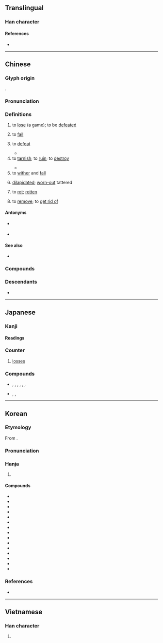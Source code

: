 {{also|败}}
{{character info}}
==Translingual==
{{Han stroke|[[File:敗 - U+06557 - KanjiVG stroke order.svg]]}}

===Han character===
{{Han char|rn=66|rad=攴|as=07|sn=11|four=68840|canj=BCOK|ids=⿰貝攵}}

====References====
* {{Han ref|kx=0471.150|dkj=13227|dj=0824.020|hdz=21462.020|uh=6557|ud=25943|bh=B1D1|bd=45521}}

----

==Chinese==
{{zh-forms|s=败}}

===Glyph origin===
{{Han etym}}
{{Han compound|貝|攴|ls=psc|c1=p|c2=s|t2=strike|alt2=攵}}.

===Pronunciation===
{{zh-pron
|m=bài
|m-s=
|c=baai6
|c-t=
|g=
|h=pfs=
|j=
|mb=bāi
|md=bài
|mn=pāi
|mn-t=bai7
|w=3ba
|x=
|mc=y
|oc=y
|ma=y
|cat=v
}}

===Definitions===
{{zh-hanzi}}

# to [[lose]] (a game); to be [[defeated]]
#: {{zh-x|甲 隊 以 一 比 二 敗 於 乙 隊。|}}
# to [[fail]]
#: {{zh-x|成敗|success of failure}}
# {{lb|zh|transitive}} to [[defeat]]
#* {{zh-x|冬，與 越 人 水戰，大敗 越 人，裂 地 而 封 之。|In the winter he had an engagement with that of Yue, on which he '''inflicted a great defeat''', and was invested with a portion of territory taken from Yue.|ref=Zhuangzi}}
# to [[tarnish]]; to [[ruin]]; to [[destroy]]
#: {{zh-x|敗家|to squander a family fortune}}
#: {{zh-x|身敗名裂|to have one's reputation destroyed}}
#: {{zh-x|傷風敗俗|to corrupt public morals}}
#* {{zh-x|若之何 其 以 病，敗 君 之 大事 也。||ref=Zuozhuan}}
# to [[wither]] and [[fall]]
#: {{zh-x|枯枝敗葉|withered branches and leaves}}
#: {{zh-x|菊花 敗 了。|The chrysanthemums have withered.}}
# [[dilapidated]]; [[worn-out]] {{lb|zh|of clothing}} tattered
#: {{zh-x|敗絮|worn cotton wool}}
# to [[rot]]; [[rotten]]
#: {{zh-x|魚 餒 而 肉 敗 不 食。||ref=Analects}}
# to [[remove]]; to [[get rid of]]
#: {{zh-x|敗火|to relieve internal heat}}

====Antonyms====
* {{sense|to lose}} {{zh-l|勝}}
* {{sense|to fail}} {{zh-l|成}}

====See also====
* {{sense|to lose}} {{zh-l|輸}}

===Compounds===
{{zh-der|敗醬草|傷化敗俗|坐觀成敗|功敗垂成|心灰意敗|不敗之地|得失成敗|兩敗俱傷|事敗垂成|定勝敗|屢戰屢敗|慘敗|喪敗|坑家敗業|兵敗將亡|善敗|形跡敗露|并贓拿敗|優勝劣敗|傲卒多敗|屢敗屢戰|家敗人亡|失敗|反敗為勝|大敗虧輸|大敗|坐視成敗|傷風敗俗|一敗塗地|呰敗|佯敗|劣敗|凋敗|八敗命|成敗興廢|敗子|敗意|成敗|敗財|敗衄|敗部復活|敗壞門面|敗兵折將|敗醬|毀風敗俗|殘兵敗將|敗草|摧敗|敗德|敗將殘兵|敗漏|敗脫|敗國亡家|敗類|敗筆|敗葉|敗壞|敗兆|敗俗傷風|敗俗傷化|敗壞門風|氣急敗壞|敗亡|敗業傾家|敗行|毀敗|敗退|戕敗|打敗|敗軍|朽敗|殘敗|敗北|敗興|殘花敗柳|挫敗|敗絮|敗走|敗不旋踵|戰敗國|敗挫|敗腎|敗軍折將|殘軍敗將|殘垣敗壁|斯文敗類|敗家|敗壞門楣|敗露|敗名失德|橈敗|敗於垂成|敗盟|捉敗|敗常亂俗|敗殘|敗軍之將|成敗利鈍|成敗論人|敗法亂紀|敗火|敗子回頭|敗損|敗柳殘花|敗歲|淪敗|敗化傷風|敗宇頹垣|敗訴|敗仗|成敗得失|打敗仗|打敗子|敗陣|敗國喪家|戰敗|潰敗|新敗|敗缺|敗落|擊敗|敗柳|敗局|敗家子|敗部|敗鼓之皮|敗血症|敗績|敗破|敗事|破敗|腐敗|節節敗退|隳節敗名|雖敗猶榮|身敗名隳|落敗|貪墨敗度|著著失敗|觀望成敗|驕者必敗|驕兵必敗|覆敗|身敗名裂|頹敗|轉敗為勝|酢敗|酸敗|辱門敗戶|辱身敗名|轉敗為功|詐敗|諱敗推過|衰敗|詐敗佯輸|迷人敗本|窳敗|納敗缺|老腐敗|成者為王，敗者為寇}}

===Descendants===
* {{desc|bor=1|th|พ่าย}}

{{zh-cat|Elementary}}

----

==Japanese==

===Kanji===
{{ja-kanji|grade=4|rs=攴07}}

====Readings====
{{ja-readings
|goon=へ, べ
|kanon=はい
|on=ばい
|kun=やぶ-れる, やぶ-る, ま-ける
}}{{attn|ja|Are べ and ばい independent readings or from rendaku?}}

===Counter===
{{ja-pos|はい|counter}}

# [[loss]]es

===Compounds===
* {{sense|lose a game}} {{l|ja|敗北}}, {{l|ja|敗退}}, {{l|ja|敗軍}}, {{l|ja|敗戦}}, {{l|ja|完敗}}, {{l|ja|大敗}}, {{l|ja|勝敗}}
* {{sense|fail}} {{l|ja|失敗}}, {{l|ja|成敗}}, {{l|ja|腐敗}}

----

==Korean==

===Etymology===
From {{der|ko|ltc|sort=패|-}} {{ltc-l|敗}}. 
{{hanja-ety
|dk={{okm-l|뺑〮|ppáy}}
|m={{okm-l|패〯|phǎy}}
|mh={{okm-l|[[ᄒᆡ야디다|ᄒᆡ〮야〮딜]]|hóyyátìl}}
|ml=雜語#하22B
}}

===Pronunciation===
{{ko-hanja-pron|패|l=y}}

===Hanja===
{{ko-hanja-search}}
{{ko-hanja|지다|질|패}}

# {{hanja form of|패|[[defeat]]; [[loss]]|noun}}

====Compounds====
{{der-top3|Compounds}}
* {{ko-l|무패|無敗}}
* {{ko-l|부패|腐敗}}
* {{ko-l|불패|不敗}}
* {{ko-l|승패|勝敗}}
* {{ko-l|실패|失敗}}
* {{ko-l|연패|連敗}}
* {{ko-l|완패|完敗}}
* {{ko-l|참패|慘敗}}
* {{ko-l|패망|敗亡}}
* {{ko-l|패자|敗者}}
* {{ko-l|패전|敗戰}}
* {{ko-l|패업|敗業}}
* {{ko-l|패소|敗訴}}
* {{ko-l|석패|惜敗}}
* {{ko-l|패배|敗北}}
{{der-bottom}}

===References===
* {{R:hanjadoc|4421}}

----

==Vietnamese==

===Han character===
{{vi-readings|rs=攴07|reading=bại, bậy}}

# {{rfdef|vi|sort=攴07}}